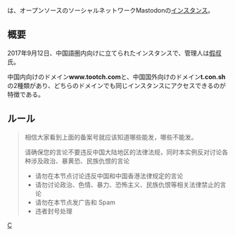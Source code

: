 {{infobox instance
|Name = {{Ruby|'''长毛象.com'''|チャンマオシィァン ドットコム}}
|Domain = https://www.tootcn.com (中国内向け)<br />https://t.con.sh (中国外向け)
|Country = 中国
|Admin = [https://www.tootcn.com/@a 假叔]
|Start = 2017年9月12日
|Kifu = 不明
|Alias = 不明
}}{{Ruby|'''长毛象.com'''|チャンマオシィァン ドットコム}}は、オープンソースのソーシャルネットワークMastodonの[[インスタンス]]。

== 概要 ==
2017年9月12日、中国語圏内向けに立てられたインスタンスで、管理人は[https://www.tootcn.com/@a 假叔]氏。

中国内向けのドメイン'''www.tootch.com'''と、中国国外向けのドメイン'''t.con.sh'''の2種類があり、どちらのドメインでも同じインスタンスにアクセスできるのが特徴である。

== ルール ==
<blockquote>
相信大家看到上面的备案号就应该知道哪些能发，哪些不能发。

请确保您的言论不要违反中国大陆地区的法律法规，同时本实例反对讨论各种涉及政治、暴黄恐、民族仇恨的言论

*请勿在本节点讨论违反中国和中国香港法律规定的言论
*请勿讨论政治、色情、暴力、恐怖主义、民族仇恨等相关法律禁止的言论
*请勿在本节点发广告和 Spam
*违者封号处理
</blockquote>

{{DEFAULTSORT:C}}
[[Category:中国のインスタンス|C]]